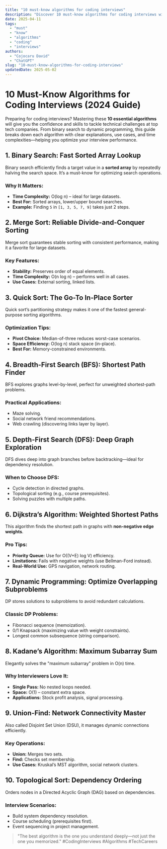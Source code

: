 ```yaml
---
title: "10 must-know algorithms for coding interviews"
description: "Discover 10 must-know algorithms for coding interviews with this in-depth guide, providing actionable insights and practical tips to boost your knowledge and results."
date: 2025-04-11
tags:
  - "must"
  - "know"
  - "algorithms"
  - "coding"
  - "interviews"
authors:
  - "Cojocaru David"
  - "ChatGPT"
slug: "10-must-know-algorithms-for-coding-interviews"
updatedDate: 2025-05-02
---
```


# 10 Must-Know Algorithms for Coding Interviews (2024 Guide)

Preparing for coding interviews? Mastering these **10 essential algorithms** will give you the confidence and skills to tackle technical challenges at top tech companies. From binary search to dynamic programming, this guide breaks down each algorithm with clear explanations, use cases, and time complexities—helping you optimize your interview performance.

## 1. Binary Search: Fast Sorted Array Lookup

Binary search efficiently finds a target value in a **sorted array** by repeatedly halving the search space. It’s a must-know for optimizing search operations.

### Why It Matters:
- **Time Complexity:** O(log n) – ideal for large datasets.
- **Best For:** Sorted arrays, lower/upper bound searches.
- **Example:** Finding `5` in `[1, 3, 5, 7, 9]` takes just 2 steps.

## 2. Merge Sort: Reliable Divide-and-Conquer Sorting

Merge sort guarantees stable sorting with consistent performance, making it a favorite for large datasets.

### Key Features:
- **Stability:** Preserves order of equal elements.
- **Time Complexity:** O(n log n) – performs well in all cases.
- **Use Cases:** External sorting, linked lists.

## 3. Quick Sort: The Go-To In-Place Sorter

Quick sort’s partitioning strategy makes it one of the fastest general-purpose sorting algorithms.

### Optimization Tips:
- **Pivot Choice:** Median-of-three reduces worst-case scenarios.
- **Space Efficiency:** O(log n) stack space (in-place).
- **Best For:** Memory-constrained environments.

## 4. Breadth-First Search (BFS): Shortest Path Finder

BFS explores graphs level-by-level, perfect for unweighted shortest-path problems.

### Practical Applications:
- Maze solving.
- Social network friend recommendations.
- Web crawling (discovering links layer by layer).

## 5. Depth-First Search (DFS): Deep Graph Exploration

DFS dives deep into graph branches before backtracking—ideal for dependency resolution.

### When to Choose DFS:
- Cycle detection in directed graphs.
- Topological sorting (e.g., course prerequisites).
- Solving puzzles with multiple paths.

## 6. Dijkstra’s Algorithm: Weighted Shortest Paths

This algorithm finds the shortest path in graphs with **non-negative edge weights**.

### Pro Tips:
- **Priority Queue:** Use for O((V+E) log V) efficiency.
- **Limitations:** Fails with negative weights (use Bellman-Ford instead).
- **Real-World Use:** GPS navigation, network routing.

## 7. Dynamic Programming: Optimize Overlapping Subproblems

DP stores solutions to subproblems to avoid redundant calculations.

### Classic DP Problems:
- Fibonacci sequence (memoization).
- 0/1 Knapsack (maximizing value with weight constraints).
- Longest common subsequence (string comparison).

## 8. Kadane’s Algorithm: Maximum Subarray Sum

Elegantly solves the "maximum subarray" problem in O(n) time.

### Why Interviewers Love It:
- **Single Pass:** No nested loops needed.
- **Space:** O(1) – constant extra space.
- **Applications:** Stock profit analysis, signal processing.

## 9. Union-Find: Network Connectivity Master

Also called Disjoint Set Union (DSU), it manages dynamic connections efficiently.

### Key Operations:
- **Union:** Merges two sets.
- **Find:** Checks set membership.
- **Use Cases:** Kruskal’s MST algorithm, social network clusters.

## 10. Topological Sort: Dependency Ordering

Orders nodes in a Directed Acyclic Graph (DAG) based on dependencies.

### Interview Scenarios:
- Build system dependency resolution.
- Course scheduling (prerequisites first).
- Event sequencing in project management.

> "The best algorithm is the one you understand deeply—not just the one you memorized." #CodingInterviews #Algorithms #TechCareers
